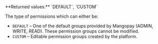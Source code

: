<ResponseField name="Type" type="string">
**Returned values:** `DEFAULT`, `CUSTOM`

The type of permissions which can either be:  
- `DEFAULT` – One of the default groups provided by Mangopay (ADMIN, WRITE, READ). These permission groups cannot be modified.  
- `CUSTOM` – Editable permission groups created by the platform.  
</ResponseField>
